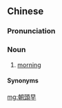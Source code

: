 {{also|朝头早}}
==Chinese==
{{zh-forms|s=朝头早}}

===Pronunciation===
{{zh-pron
|c=ziu1 tau4 zou2
|c-t=ziau1 heu3 dau2
|cat=n
}}

===Noun===
{{zh-noun}}

# {{lb|zh|Cantonese}} [[morning]]

====Synonyms====
{{zh-dial|早晨}}
{{zh-dial|上午}}

[[mg:朝頭早]]